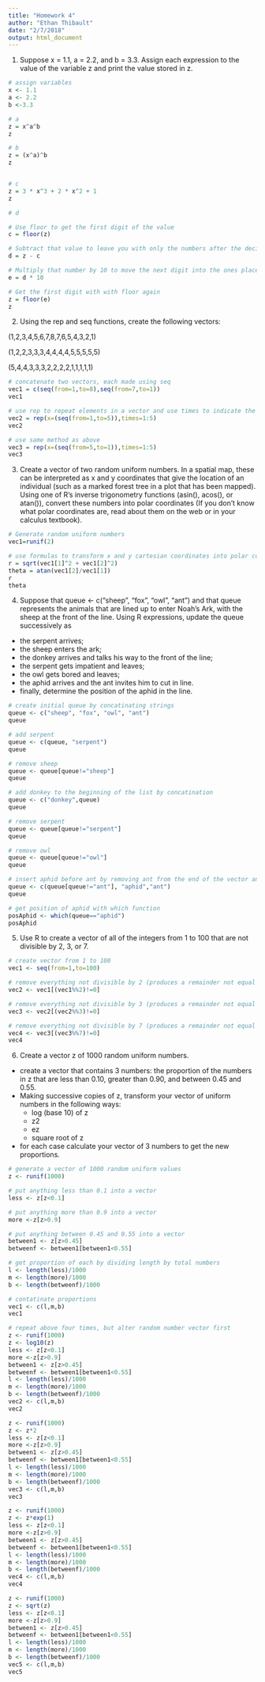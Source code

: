 ```yaml
---
title: "Homework 4"
author: "Ethan Thibault"
date: "2/7/2018"
output: html_document
---
```


1. Suppose x = 1.1, a = 2.2, and b = 3.3. Assign each expression to the value of the variable z and print the value stored in z.

```r
# assign variables
x <- 1.1
a <- 2.2
b <-3.3

# a
z = x^a^b
z

# b
z = (x^a)^b
z


# c
z = 3 * x^3 + 2 * x^2 + 1
z

# d

# Use floor to get the first digit of the value
c = floor(z)

# Subtract that value to leave you with only the numbers after the decimal point
d = z - c

# Multiply that number by 10 to move the next digit into the ones place
e = d * 10

# Get the first digit with with floor again
z = floor(e)
z
```

2. Using the rep and seq functions, create the following vectors:

(1,2,3,4,5,6,7,8,7,6,5,4,3,2,1)

(1,2,2,3,3,3,4,4,4,4,5,5,5,5,5)

(5,4,4,3,3,3,2,2,2,2,1,1,1,1,1)

```r

# concatenate two vectors, each made using seq
vec1 = c(seq(from=1,to=8),seq(from=7,to=1))
vec1

# use rep to repeat elements in a vector and use times to indicate the number of reps per element
vec2 = rep(x=(seq(from=1,to=5)),times=1:5)
vec2

# use same method as above
vec3 = rep(x=(seq(from=5,to=1)),times=1:5)
vec3
```

3. Create a vector of two random uniform numbers. In a spatial map, these can be interpreted as x and y coordinates that give the location of an individual (such as a marked forest tree in a plot that has been mapped). Using one of R’s inverse trigonometry functions (asin(), acos(), or atan()), convert these numbers into polar coordinates (If you don’t know what polar coordinates are, read about them on the web or in your calculus textbook).

```r

# Generate random uniform numbers
vec1=runif(2)

# use formulas to transform x and y cartesian coordinates into polar coordinates (r and theta)
r = sqrt(vec1[1]^2 + vec1[2]^2)
theta = atan(vec1[2]/vec1[1])
r
theta
```

4. Suppose that queue <- c("sheep", "fox", "owl", "ant") and that queue represents the animals that are lined up to enter Noah’s Ark, with the sheep at the front of the line. Using R expressions, update the queue successively as

- the serpent arrives;
- the sheep enters the ark;
- the donkey arrives and talks his way to the front of the line;
- the serpent gets impatient and leaves;
- the owl gets bored and leaves;
- the aphid arrives and the ant invites him to cut in line.
- finally, determine the position of the aphid in the line.

```r

# create initial queue by concatinating strings
queue <- c("sheep", "fox", "owl", "ant")
queue

# add serpent
queue <- c(queue, "serpent")
queue

# remove sheep
queue <- queue[queue!="sheep"]
queue

# add donkey to the beginning of the list by concatination
queue <- c("donkey",queue)
queue

# remove serpent
queue <- queue[queue!="serpent"]
queue

# remove owl
queue <- queue[queue!="owl"]
queue

# insert aphid before ant by removing ant from the end of the vector and concatinating aphid and ant on the end of queue
queue <- c(queue[queue!="ant"], "aphid","ant")
queue

# get position of aphid with which function
posAphid <- which(queue=="aphid")
posAphid
```

5. Use R to create a vector of all of the integers from 1 to 100 that are not divisible by 2, 3, or 7.

```r

# create vector from 1 to 100
vec1 <- seq(from=1,to=100)

# remove everything not divisible by 2 (produces a remainder not equal to zero)
vec2 <- vec1[(vec1%%2)!=0]

# remove everything not divisible by 3 (produces a remainder not equal to zero)
vec3 <- vec2[(vec2%%3)!=0]

# remove everything not divisible by 7 (produces a remainder not equal to zero)
vec4 <- vec3[(vec3%%7)!=0]
vec4
```

6. Create a vector z of 1000 random uniform numbers.
- create a vector that contains 3 numbers: the proportion of the numbers in z that are less than 0.10, greater than 0.90, and between 0.45 and 0.55.
- Making successive copies of z, transform your vector of uniform numbers in the following ways:
  - log (base 10) of z
  - z2
  - ez
  - square root of z
- for each case calculate your vector of 3 numbers to get the new proportions.

```r

# generate a vector of 1000 random uniform values
z <- runif(1000)

# put anything less than 0.1 into a vector
less <- z[z<0.1]

# put anything more than 0.9 into a vector
more <-z[z>0.9]

# put anything between 0.45 and 0.55 into a vector
between1 <- z[z>0.45]
betweenf <- between1[between1<0.55]

# get proportion of each by dividing length by total numbers
l <- length(less)/1000
m <- length(more)/1000
b <- length(betweenf)/1000

# contatinate proportions
vec1 <- c(l,m,b)
vec1

# repeat above four times, but alter random number vector first
z <- runif(1000)
z <- log10(z)
less <- z[z<0.1]
more <-z[z>0.9]
between1 <- z[z>0.45]
betweenf <- between1[between1<0.55]
l <- length(less)/1000
m <- length(more)/1000
b <- length(betweenf)/1000
vec2 <- c(l,m,b)
vec2

z <- runif(1000)
z <- z*2
less <- z[z<0.1]
more <-z[z>0.9]
between1 <- z[z>0.45]
betweenf <- between1[between1<0.55]
l <- length(less)/1000
m <- length(more)/1000
b <- length(betweenf)/1000
vec3 <- c(l,m,b)
vec3

z <- runif(1000)
z <- z*exp(1)
less <- z[z<0.1]
more <-z[z>0.9]
between1 <- z[z>0.45]
betweenf <- between1[between1<0.55]
l <- length(less)/1000
m <- length(more)/1000
b <- length(betweenf)/1000
vec4 <- c(l,m,b)
vec4

z <- runif(1000)
z <- sqrt(z)
less <- z[z<0.1]
more <-z[z>0.9]
between1 <- z[z>0.45]
betweenf <- between1[between1<0.55]
l <- length(less)/1000
m <- length(more)/1000
b <- length(betweenf)/1000
vec5 <- c(l,m,b)
vec5

```
